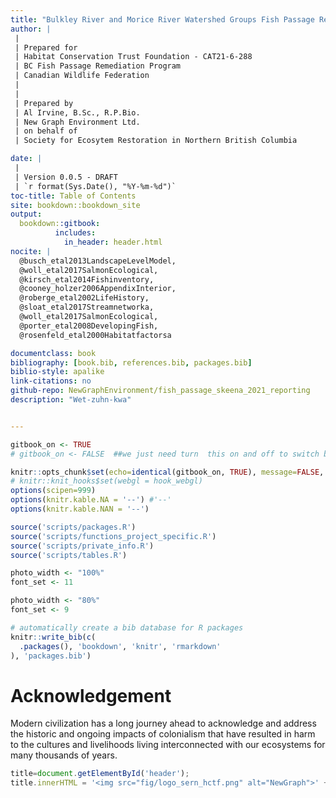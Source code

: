 ```yaml
--- 
title: "Bulkley River and Morice River Watershed Groups Fish Passage Restoration Planning 2021 - DRAFT"
author: |
 |
 | Prepared for
 | Habitat Conservation Trust Foundation - CAT21-6-288
 | BC Fish Passage Remediation Program
 | Canadian Wildlife Federation
 |
 |
 | Prepared by
 | Al Irvine, B.Sc., R.P.Bio.
 | New Graph Environment Ltd.
 | on behalf of
 | Society for Ecosytem Restoration in Northern British Columbia

date: |
 |
 | Version 0.0.5 - DRAFT 
 | `r format(Sys.Date(), "%Y-%m-%d")`
toc-title: Table of Contents
site: bookdown::bookdown_site
output: 
  bookdown::gitbook:
          includes:
            in_header: header.html
nocite: |
  @busch_etal2013LandscapeLevelModel, 
  @woll_etal2017SalmonEcological,
  @kirsch_etal2014Fishinventory,
  @cooney_holzer2006AppendixInterior,
  @roberge_etal2002LifeHistory,
  @sloat_etal2017Streamnetworka,
  @woll_etal2017SalmonEcological,
  @porter_etal2008DevelopingFish,
  @rosenfeld_etal2000Habitatfactorsa

documentclass: book
bibliography: [book.bib, references.bib, packages.bib]
biblio-style: apalike
link-citations: no
github-repo: NewGraphEnvironment/fish_passage_skeena_2021_reporting
description: "Wet-zuhn-kwa"


---
```




```r
gitbook_on <- TRUE
# gitbook_on <- FALSE  ##we just need turn  this on and off to switch between gitbook and pdf via paged.js

```



```r
knitr::opts_chunk$set(echo=identical(gitbook_on, TRUE), message=FALSE, warning=FALSE, dpi=60, out.width = "100%")
# knitr::knit_hooks$set(webgl = hook_webgl)
options(scipen=999)
options(knitr.kable.NA = '--') #'--'
options(knitr.kable.NAN = '--')
```

```r


source('scripts/packages.R')
source('scripts/functions_project_specific.R')
source('scripts/private_info.R')
source('scripts/tables.R')

```

```r
photo_width <- "100%"
font_set <- 11

```

```r
photo_width <- "80%"
font_set <- 9
```


```r
# automatically create a bib database for R packages
knitr::write_bib(c(
  .packages(), 'bookdown', 'knitr', 'rmarkdown'
), 'packages.bib')
```

# Acknowledgement {.front-matter .unnumbered}


Modern civilization has a long journey ahead to acknowledge and address the historic and ongoing impacts of colonialism that have resulted in harm to the cultures and livelihoods living interconnected with our ecosystems for many thousands of years. 



```js
title=document.getElementById('header');
title.innerHTML = '<img src="fig/logo_sern_hctf.png" alt="NewGraph">' + title.innerHTML
```

